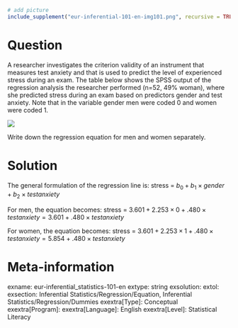 ```{r, echo = FALSE, results = "hide"}
# add picture
include_supplement("eur-inferential-101-en-img101.png", recursive = TRUE)
```
Question
========
A researcher investigates the criterion validity of an instrument that measures test anxiety and that is used to predict the level of experienced stress during an exam. The table below shows the SPSS output of the regression analysis the researcher performed (n=52, 49% woman), where she predicted stress during an exam based on predictors gender and test anxiety. Note that in the variable gender men were coded 0 and women were coded 1.

![](eur-inferential-101-en-img101.png)

Write down the regression equation for men and women separately.


Solution
========
The general formulation of the regression line is:
stress = $b_0 + b_1 \times gender + b_2 \times testanxiety$

For men, the equation becomes:
stress = $3.601 + 2.253 \times 0 + .480 \times testanxiety = 3.601 + .480 \times testanxiety$

For women, the equation becomes:
stress = $3.601 + 2.253 \times 1 + .480 \times testanxiety = 5.854 + .480 \times testanxiety$


Meta-information
================
exname: eur-inferential_statistics-101-en
extype: string
exsolution: 
extol: 
exsection: Inferential Statistics/Regression/Equation, Inferential Statistics/Regression/Dummies
exextra[Type]: Conceptual
exextra[Program]: 
exextra[Language]: English
exextra[Level]: Statistical Literacy